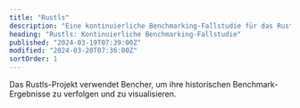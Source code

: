 ```yaml
---
title: "Rustls"
description: "Eine kontinuierliche Benchmarking-Fallstudie für das Rustls-Projekt. Erfahren Sie, wie sie Leistungseinbrüche in CI aufspüren."
heading: "Rustls: Kontinuierliche Benchmarking-Fallstudie"
published: "2024-03-19T07:39:00Z"
modified: "2024-03-20T07:36:00Z"
sortOrder: 1
---
```



<WhatIsRustls />

<BenchmarkingRustls />

<ContinuousBenchmarkingForRustls />

<RustlsCiBench />

<RustlsBenchRunner />

<BareMetalServer />

<TrophyCase />

<WrapUp />

<BencherFooter>
Das Rustls-Projekt verwendet Bencher, um ihre historischen Benchmark-Ergebnisse zu verfolgen und zu visualisieren.
</BencherFooter>